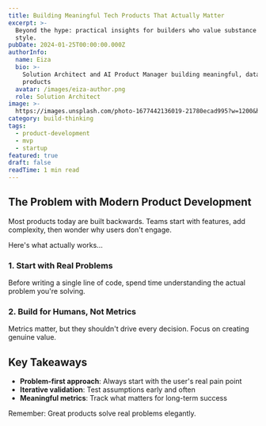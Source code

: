 ```yaml
---
title: Building Meaningful Tech Products That Actually Matter
excerpt: >-
  Beyond the hype: practical insights for builders who value substance over
  style.
pubDate: 2024-01-25T00:00:00.000Z
authorInfo:
  name: Eiza
  bio: >-
    Solution Architect and AI Product Manager building meaningful, data-driven
    products
  avatar: /images/eiza-author.png
  role: Solution Architect
image: >-
  https://images.unsplash.com/photo-1677442136019-21780ecad995?w=1200&h=600&fit=crop
category: build-thinking
tags:
  - product-development
  - mvp
  - startup
featured: true
draft: false
readTime: 1 min read
---
```


## The Problem with Modern Product Development

Most products today are built backwards. Teams start with features, add complexity, then wonder why users don't engage.

Here's what actually works...

### 1. Start with Real Problems

Before writing a single line of code, spend time understanding the actual problem you're solving.

### 2. Build for Humans, Not Metrics

Metrics matter, but they shouldn't drive every decision. Focus on creating genuine value.

## Key Takeaways

* **Problem-first approach**: Always start with the user's real pain point
* **Iterative validation**: Test assumptions early and often
* **Meaningful metrics**: Track what matters for long-term success

Remember: Great products solve real problems elegantly.
